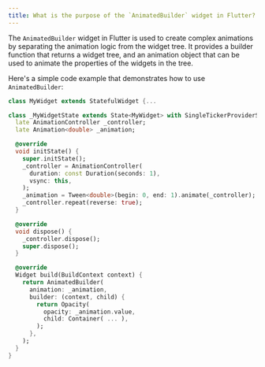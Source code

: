 ```yaml
---
title: What is the purpose of the `AnimatedBuilder` widget in Flutter?
---
```


The `AnimatedBuilder` widget in Flutter is used to create complex animations by separating the animation logic from the widget tree. It provides a builder function that returns a widget tree, and an animation object that can be used to animate the properties of the widgets in the tree.

Here's a simple code example that demonstrates how to use `AnimatedBuilder`:

```dart
class MyWidget extends StatefulWidget {...

class _MyWidgetState extends State<MyWidget> with SingleTickerProviderStateMixin {
  late AnimationController _controller;
  late Animation<double> _animation;

  @override
  void initState() {
    super.initState();
    _controller = AnimationController(
      duration: const Duration(seconds: 1),
      vsync: this,
    );
    _animation = Tween<double>(begin: 0, end: 1).animate(_controller);
    _controller.repeat(reverse: true);
  }

  @override
  void dispose() {
    _controller.dispose();
    super.dispose();
  }

  @override
  Widget build(BuildContext context) {
    return AnimatedBuilder(
      animation: _animation,
      builder: (context, child) {
        return Opacity(
          opacity: _animation.value,
          child: Container( ... ),
        );
      },
    );
  }
}
```
